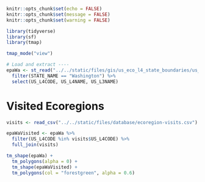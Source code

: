 ```r
knitr::opts_chunk$set(echo = FALSE)
knitr::opts_chunk$set(message = FALSE)
knitr::opts_chunk$set(warning = FALSE)
```

```r
library(tidyverse)
library(sf)
library(tmap)

tmap_mode("view")

# Load and extract ----
epaWa <- st_read("../../static/files/gis/us_eco_l4_state_boundaries/us_eco_l4.shp") %>% 
  filter(STATE_NAME == "Washington") %>% 
  select(US_L4CODE, US_L4NAME, US_L3NAME)
```

# Visited Ecoregions

```r
visits <- read_csv("../../static/files/database/ecoregion-visits.csv")

epaWaVisited <- epaWa %>% 
  filter(US_L4CODE %in% visits$US_L4CODE) %>% 
  full_join(visits)

tm_shape(epaWa) +
  tm_polygons(alpha = 0) +
  tm_shape(epaWaVisited) +
  tm_polygons(col = "forestgreen", alpha = 0.6)
```
